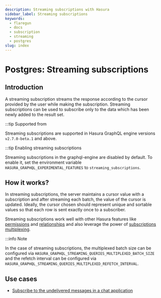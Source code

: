 ```yaml
---
description: Streaming subscriptions with Hasura
sidebar_label: Streaming subscriptions
keywords:
  - flaregun
  - docs
  - subscription
  - streaming
  - postgres
slug: index
---
```


# Postgres: Streaming subscriptions

## Introduction

A streaming subscription streams the response according to the cursor provided
by the user while making the subscription. Streaming subscriptions can be used to
subscribe only to the data which has been newly added to the result set.

:::tip Supported from

Streaming subscriptions are supported in Hasura GraphQL engine versions `v2.7.0-beta.1` and above.

:::tip Enabling streaming subscriptions

Streaming subscriptions in the graphql-engine are disabled by default. To enable it,
set the environment variable `HASURA_GRAPHQL_EXPERIMENTAL_FEATURES` to `streaming_subscriptions`.

## How it works?

In streaming subscriptions, the server maintains a cursor value with a subscription and
after streaming each batch, the value of the cursor is updated. Ideally, the cursor chosen
should represent unique and sortable values so that each row is sent exactly once to a subscriber.

Streaming subscriptions work well with other Hasura features like
[permissions](/graphql/core/auth/authorization/permission-rules.mdx#select-permissions) and [relationships](/graphql/core/databases/postgres/schema/table-relationships/index.mdx#table-relationships) and also
leverage the power of
[subscriptions multiplexing](/graphql/core/databases/postgres/subscriptions/livequery/execution-and-performance.mdx#subscription-multiplexing).

:::info Note

In the case of streaming subscriptions, the multiplexed batch size can be configured via
`HASURA_GRAPHQL_STREAMING_QUERIES_MULTIPLEXED_BATCH_SIZE` and the refetch interval can be
configured via `HASURA_GRAPHQL_STREAMING_QUERIES_MULTIPLEXED_REFETCH_INTERVAL`.

## Use cases

- [Subscribe to the undelivered messages in a chat application](/graphql/core/databases/postgres/subscriptions/streaming/use-cases.mdx)
